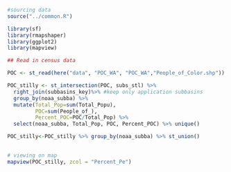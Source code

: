 ```r
#sourcing data
source("../common.R")

library(sf)
library(rmapshaper)
library(ggplot2)
library(mapview)
```

```r
## Read in census data

POC <- st_read(here("data", "POC_WA", "POC_WA","People_of_Color.shp")) %>% st_transform("EPSG:26910")

POC_stilly <- st_intersection(POC, subs_stl) %>% 
  right_join(subbasins_key)%>% #keep only application subbasins
  group_by(noaa_subba) %>% 
  mutate(Total_Pop=sum(Total_Popu),
         POC=sum(People_of_), 
         Percent_POC=POC/Total_Pop) %>% 
  select(noaa_subba, Total_Pop, POC, Percent_POC) %>% unique() 

POC_stilly<-POC_stilly %>% group_by(noaa_subba) %>% st_union()
  

# viewing on map 
mapview(POC_stilly, zcol = "Percent_Pe")
```

